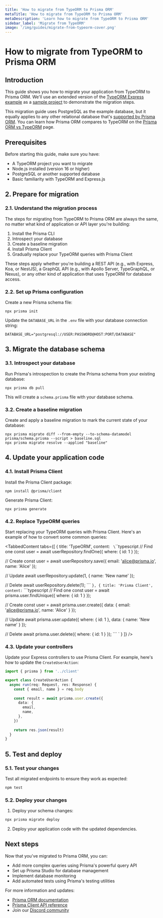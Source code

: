 ```yaml
---
title: 'How to migrate from TypeORM to Prisma ORM'
metaTitle: 'How to migrate from TypeORM to Prisma ORM'
metaDescription: 'Learn how to migrate from TypeORM to Prisma ORM'
sidebar_label: 'Migrate from TypeORM'
image: '/img/guides/migrate-from-typeorm-cover.png'
---
```


# How to migrate from TypeORM to Prisma ORM

## Introduction

This guide shows you how to migrate your application from TypeORM to Prisma ORM. We'll use an extended version of the [TypeORM Express example](https://github.com/typeorm/typescript-express-example/) as a [sample project](https://github.com/prisma/migrate-from-typeorm-to-prisma) to demonstrate the migration steps.

This migration guide uses PostgreSQL as the example database, but it equally applies to any other relational database that's [supported by Prisma ORM](/orm/reference/supported-databases). You can learn how Prisma ORM compares to TypeORM on the [Prisma ORM vs TypeORM](/orm/more/comparisons/prisma-and-typeorm) page.

## Prerequisites

Before starting this guide, make sure you have:

- A TypeORM project you want to migrate
- Node.js installed (version 16 or higher)
- PostgreSQL or another supported database
- Basic familiarity with TypeORM and Express.js

## 2. Prepare for migration

### 2.1. Understand the migration process

The steps for migrating from TypeORM to Prisma ORM are always the same, no matter what kind of application or API layer you're building:

1. Install the Prisma CLI
2. Introspect your database
3. Create a baseline migration
4. Install Prisma Client
5. Gradually replace your TypeORM queries with Prisma Client

These steps apply whether you're building a REST API (e.g., with Express, Koa, or NestJS), a GraphQL API (e.g., with Apollo Server, TypeGraphQL, or Nexus), or any other kind of application that uses TypeORM for database access.

### 2.2. Set up Prisma configuration

Create a new Prisma schema file:

```terminal
npx prisma init
```

Update the `DATABASE_URL` in the `.env` file with your database connection string:

```env
DATABASE_URL="postgresql://USER:PASSWORD@HOST:PORT/DATABASE"
```

## 3. Migrate the database schema

### 3.1. Introspect your database

Run Prisma's introspection to create the Prisma schema from your existing database:

```terminal
npx prisma db pull
```

This will create a `schema.prisma` file with your database schema.

### 3.2. Create a baseline migration

Create and apply a baseline migration to mark the current state of your database:

```terminal
npx prisma migrate diff --from-empty --to-schema-datamodel prisma/schema.prisma --script > baseline.sql
npx prisma migrate resolve --applied "baseline"
```

## 4. Update your application code

### 4.1. Install Prisma Client

Install the Prisma Client package:

```terminal
npm install @prisma/client
```

Generate Prisma Client:

```terminal
npx prisma generate
```

### 4.2. Replace TypeORM queries

Start replacing your TypeORM queries with Prisma Client. Here's an example of how to convert some common queries:

<TabbedContent tabs={[
  {
    title: 'TypeORM',
    content: `
\`\`\`typescript
// Find one
const user = await userRepository.findOne({ 
  where: { id: 1 } 
});

// Create
const user = await userRepository.save({
  email: 'alice@prisma.io',
  name: 'Alice'
});

// Update
await userRepository.update(1, { 
  name: 'New name' 
});

// Delete
await userRepository.delete(1);
\`\`\`
    `
  },
  {
    title: 'Prisma Client',
    content: `
\`\`\`typescript
// Find one
const user = await prisma.user.findUnique({ 
  where: { id: 1 } 
});

// Create
const user = await prisma.user.create({
  data: {
    email: 'alice@prisma.io',
    name: 'Alice'
  }
});

// Update
await prisma.user.update({
  where: { id: 1 },
  data: { name: 'New name' }
});

// Delete
await prisma.user.delete({
  where: { id: 1 }
});
\`\`\`
    `
  }
]} />

### 4.3. Update your controllers

Update your Express controllers to use Prisma Client. For example, here's how to update the `CreateUserAction`:

```typescript
import { prisma } from '../client'

export class CreateUserAction {
  async run(req: Request, res: Response) {
    const { email, name } = req.body
    
    const result = await prisma.user.create({
      data: {
        email,
        name,
      },
    })
    
    return res.json(result)
  }
}
```

## 5. Test and deploy

### 5.1. Test your changes

Test all migrated endpoints to ensure they work as expected:

```bash
npm test
```

### 5.2. Deploy your changes

1. Deploy your schema changes:
```bash
npx prisma migrate deploy
```

2. Deploy your application code with the updated dependencies.

## Next steps

Now that you've migrated to Prisma ORM, you can:

- Add more complex queries using Prisma's powerful query API
- Set up Prisma Studio for database management
- Implement database monitoring
- Add automated tests using Prisma's testing utilities

For more information and updates:
- [Prisma ORM documentation](/orm)
- [Prisma Client API reference](/orm/prisma-client)
- Join our [Discord community](https://discord.com/invite/prisma)
